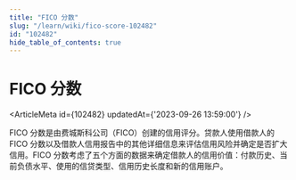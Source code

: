 ```yaml
---
title: "FICO 分数"
slug: "/learn/wiki/fico-score-102482"
id: "102482"
hide_table_of_contents: true
---
```



# FICO 分数

<ArticleMeta id={102482} updatedAt={'2023-09-26 13:59:00'} />
<div className='border-solid border-b border-t-0 my-4 border-[var(--ifm-color-gray-300)]' />

FICO 分数是由费城斯科公司（FICO）创建的信用评分。贷款人使用借款人的 FICO 分数以及借款人信用报告中的其他详细信息来评估信用风险并确定是否扩大信用。FICO 分数考虑了五个方面的数据来确定借款人的信用价值：付款历史、当前负债水平、使用的信贷类型、信用历史长度和新的信用账户。
